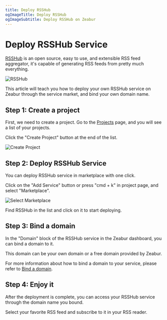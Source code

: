 ```yaml
---
title: Deploy RSSHub
ogImageTitle: Deploy RSSHub
ogImageSubtitle: Deploy RSSHub on Zeabur
---
```


<WorkingInProgress />

# Deploy RSSHub Service

[RSSHub](https://rsshub.app) is an open source, easy to use, and extensible RSS feed aggregator, it's capable of generating RSS feeds from pretty much everything.

![RSSHub](/marketplace/rsshub/intro.png)

This article will teach you how to deploy your own RSSHub service on Zeabur through the service market, and bind your own domain name.

## Step 1: Create a project

First, we need to create a project. Go to the [Projects](https://dash.zeabur.com/projects) page, and you will see a list of your projects.

Click the "Create Project" button at the end of the list.

![Create Project](/deploy/common/create-project.en-US.png)

## Step 2: Deploy RSSHub Service

You can deploy RSSHub service in marketplace with one click.

Click on the "Add Service" button or press "cmd + k" in project page, and select "Marketplace".

![Select Marketplace](/deploy/common/select-service.en-US.png)

Find RSSHub in the list and click on it to start deploying.

## Step 3: Bind a domain

In the "Domain" block of the RSSHub service in the Zeabur dashboard, you can bind a domain to it.

This domain can be your own domain or a free domain provided by Zeabur.

For more information about how to bind a domain to your service, please refer to [Bind a domain](/deploy/domain-binding).

## Step 4: Enjoy it

After the deployment is complete, you can access your RSSHub service through the domain name you bound.

Select your favorite RSS feed and subscribe to it in your RSS reader.
